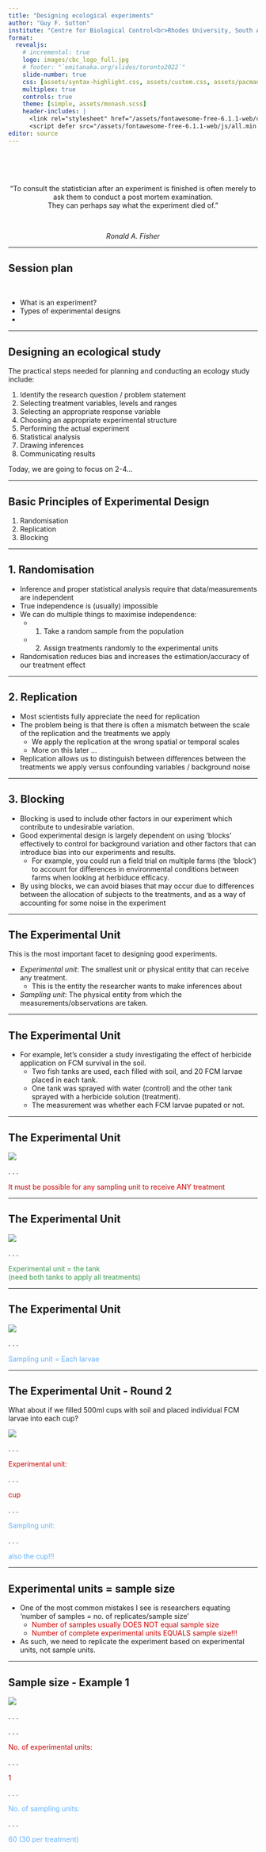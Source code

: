 ```yaml
---
title: "Designing ecological experiments"
author: "Guy F. Sutton"
institute: "Centre for Biological Control<br>Rhodes University, South Africa<Br>Email: g.sutton@ru.ac.za"
format: 
  revealjs:
    # incremental: true
    logo: images/cbc_logo_full.jpg
    # footer: "`emitanaka.org/slides/toronto2022`"
    slide-number: true
    css: [assets/syntax-highlight.css, assets/custom.css, assets/pacman.css]
    multiplex: true
    controls: true
    theme: [simple, assets/monash.scss]
    header-includes: |
      <link rel="stylesheet" href="/assets/fontawesome-free-6.1.1-web/css/font-awesome.min.css">
      <script defer src="/assets/fontawesome-free-6.1.1-web/js/all.min.js"></script>
editor: source
---
```


<br>
<br>
<br>

::: {style="text-align: center"}
"To consult the statistician after an experiment is finished is often merely to ask them to conduct a post mortem examination. <br> They can perhaps say what the experiment died of." 

<br> 

*Ronald A. Fisher* 
:::

---

## Session plan

<br/>

::: {.incremental}
- What is an experiment? 
- Types of experimental designs
- 
:::

---

## Designing an ecological study 

The practical steps needed for planning and conducting an ecology study include: 

::: {.incremental}
1. Identify the research question / problem statement
2. Selecting treatment variables, levels and ranges
3. Selecting an appropriate response variable
4. Choosing an appropriate experimental structure 
5. Performing the actual experiment
6. Statistical analysis
7. Drawing inferences
8. Communicating results 
:::

Today, we are going to focus on 2-4... 

---

## Basic Principles of Experimental Design 

::: {.incremental}
1. Randomisation
2. Replication
3. Blocking 
:::

---

## 1. Randomisation

::: {.incremental}
- Inference and proper statistical analysis require that data/measurements are independent
- True independence is (usually) impossible
- We can do multiple things to maximise independence:
  + 1. Take a random sample from the population 
  + 2. Assign treatments randomly to the experimental units
- Randomisation reduces bias and increases the estimation/accuracy of our treatment effect 
:::

---

## 2. Replication

::: {.incremental}
- Most scientists fully appreciate the need for replication 
- The problem being is that there is often a mismatch between the scale of the replication and the treatments we apply
  + We apply the replication at the wrong spatial or temporal scales
  + More on this later ... 
  
- Replication allows us to distinguish between differences between the treatments we apply versus confounding variables / background noise
:::

---

## 3. Blocking

::: {.incremental}
- Blocking is used to include other factors in our experiment which contribute to undesirable variation.
- Good experimental design is largely dependent on using 'blocks' effectively to control for background variation and other factors that can introduce bias into our experiments and results. 
  + For example, you could run a field trial on multiple farms (the 'block') to account for differences in environmental conditions between farms when looking at herbiduce efficacy. 
- By using blocks, we can avoid biases that may occur due to differences between the allocation of subjects to the treatments, and as a way of accounting for some noise in the experiment
:::

---

## The Experimental Unit 

This is the most important facet to designing good experiments. 

::: {.incremental}
- *Experimental unit*: The smallest unit or physical entity that can receive any treatment. 
  + This is the entity the researcher wants to make inferences about
- *Sampling unit*: The physical entity from which the measurements/observations are taken. 
:::

---

## The Experimental Unit 

::: {.incremental}
- For example, let's consider a study investigating the effect of herbicide application on FCM survival in the soil. 
  + Two fish tanks are used, each filled with soil, and 20 FCM larvae placed in each tank. 
  + One tank was sprayed with water (control) and the other tank sprayed with a herbicide solution (treatment).
  + The measurement was whether each FCM larvae pupated or not. 
:::

---

## The Experimental Unit 

::: {.absolute top="10%" left="0" width="1031" height="529"}
![](images/figure_exp_design_1.png)
:::

. . .

::: {.absolute top="75%" left="55%"}
::: {style="color: #cc0000"}
It must be possible for any sampling unit to receive [ANY]{style="color:#cc0000"} treatment
:::
:::

---

## The Experimental Unit 

::: {.absolute top="10%" left="0" width="1031" height="529"}
![](images/figure_exp_design_1.png)
:::

. . .

::: {.absolute top="75%" left="55%"}
::: {style="color: #3D9A50"}
Experimental unit = the tank <br> (need both tanks to apply all treatments)
:::
:::

---

## The Experimental Unit 

::: {.absolute top="10%" left="0" width="1031" height="529"}
![](images/figure_exp_design_1.png)
:::

. . .

::: {.absolute top="75%" left="55%"}
::: {style="color: #66b2ff"}
Sampling unit = Each larvae
:::
:::

---

## The Experimental Unit - Round 2

What about if we filled 500ml cups with soil and placed individual FCM larvae into each cup? 

::: {.absolute top="25%" left="0" width="800" height="500"}
![](images/figure_exp_design_2.png)
:::

. . .

::: {.absolute top="40%" left="45%"}
::: {style="color: #cc0000"}
Experimental unit:
:::
:::

. . .

::: {.absolute top="40%" left="75%"}
::: {style="color: #cc0000"}
cup
:::
:::

. . .

::: {.absolute top="50%" left="45%"}
::: {style="color: #66b2ff"}
Sampling unit:
:::
:::

. . .

::: {.absolute top="50%" left="75%"}
::: {style="color: #66b2ff"}
also the cup!!! 
:::
:::

---

## Experimental units = sample size 

:::{.incremental}
- One of the most common mistakes I see is researchers equating 'number of samples = no. of replicates/sample size'
  + [Number of samples usually DOES NOT equal sample size]{style="color:#cc0000"}
  + [Number of complete experimental units EQUALS sample size!!!]{style="color:#cc0000"}

- As such, we need to replicate the experiment based on experimental units, not sample units. 
:::

---

## Sample size - Example 1

::: {.absolute top="10%" left="0" width="800" height="500"}
![](images/figure_exp_design_1.png)
:::

. . .

. . .

::: {.absolute top="60%" left="35%"}
::: {style="color: #cc0000"}
No. of experimental units:
:::
:::

. . .

::: {.absolute top="60%" left="78%"}
::: {style="color: #cc0000"}
1
:::
:::

. . .

::: {.absolute top="70%" left="35%"}
::: {style="color: #66b2ff"}
No. of sampling units: 
:::
:::

. . .

::: {.absolute top="70%" left="70%"}
::: {style="color: #66b2ff"}
60 (30 per treatment)
:::
:::












